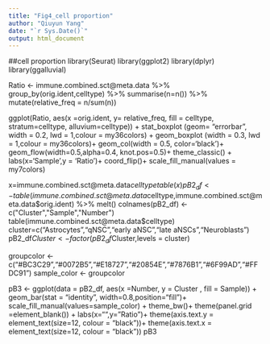 ---
title: "Fig4_cell proportion"
author: "Qiuyun Yang"
date: "`r Sys.Date()`"
output: html_document
---
###################################################################################
##cell proportion
library(Seurat)
library(ggplot2)
library(dplyr)
library(ggalluvial)

Ratio <- immune.combined.sct@meta.data %>% 
  group_by(orig.ident,celltype) %>% 
  summarise(n=n()) %>%
  mutate(relative_freq = n/sum(n)) 

ggplot(Ratio, aes(x =orig.ident, y= relative_freq, fill = celltype,
                  stratum=celltype, alluvium=celltype)) +
  stat_boxplot (geom= "errorbar", width = 0.2, lwd = 1,colour = my36colors) +
  geom_boxplot (width = 0.3, lwd = 1,colour = my36colors)+
  geom_col(width = 0.5, color='black')+
  geom_flow(width=0.5,alpha=0.4, knot.pos=0.5)+ 
  theme_classic() +
  labs(x='Sample',y = 'Ratio')+
  coord_flip()+
  scale_fill_manual(values = my7colors)

x=immune.combined.sct@meta.data$celltype
table(x)
pB2_df <- table(immune.combined.sct@meta.data$celltype,immune.combined.sct@meta.data$orig.ident) %>% melt()
colnames(pB2_df) <- c("Cluster","Sample","Number")
table(immune.combined.sct@meta.data$celltype)
cluster=c("Astrocytes","qNSC","early aNSC","late aNSCs","Neuroblasts")
pB2_df$Cluster <- factor(pB2_df$Cluster,levels = cluster)

groupcolor <- c("#BC3C29","#0072B5","#E18727","#20854E","#7876B1","#6F99AD","#FFDC91")
sample_color <- groupcolor

pB3 <- ggplot(data = pB2_df, aes(x =Number, y = Cluster , fill = Sample)) +
  geom_bar(stat = "identity", width=0.8,position="fill")+
  scale_fill_manual(values=sample_color) +
  theme_bw()+
  theme(panel.grid =element_blank()) +
  labs(x="",y="Ratio")+
  theme(axis.text.y = element_text(size=12, colour = "black"))+
  theme(axis.text.x = element_text(size=12, colour = "black"))
pB3

